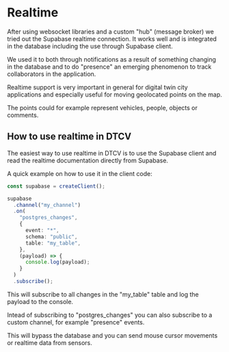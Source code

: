 # Realtime

After using websocket libraries and a custom "hub" (message broker) we tried out the Supabase realtime connection. It works well and is integrated in the database including the use through Supabase client.

We used it to both through notifications as a result of something changing in the database and to do "presence" an emerging phenomenon to track collaborators in the application.

Realtime support is very important in general for digital twin city applications and especially useful for moving geolocated points on the map.

The points could for example represent vehicles, people, objects or comments.

## How to use realtime in DTCV

The easiest way to use realtime in DTCV is to use the Supabase client and read the realtime documentation directly from Supabase.

A quick example on how to use it in the client code:

```ts
const supabase = createClient();

supabase
  .channel("my_channel")
  .on(
    "postgres_changes",
    {
      event: "*",
      schema: "public",
      table: "my_table",
    },
    (payload) => {
      console.log(payload);
    }
  )
  .subscribe();
```

This will subscribe to all changes in the "my_table" table and log the payload to the console.

Intead of subscribing to "postgres_changes" you can also subscribe to a custom channel, for example "presence" events.

This will bypass the database and you can send mouse cursor movements or realtime data from sensors.

